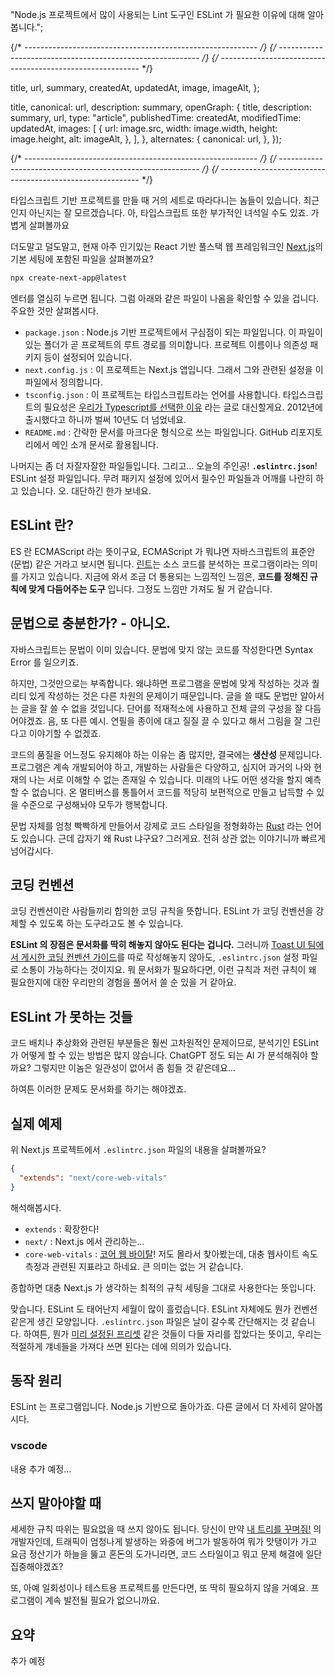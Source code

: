 

  "Node.js 프로젝트에서 많이 사용되는 Lint 도구인 ESLint 가 필요한 이유에 대해 알아봅니다.";

{/* ---------------------------------------------------------- */}
{/* ---------------------------------------------------------- */}
{/* ---------------------------------------------------------- */}

  title,
  url,
  summary,
  createdAt,
  updatedAt,
  image,
  imageAlt,
};

  title,
  canonical: url,
  description: summary,
  openGraph: {
    title,
    description: summary,
    url,
    type: "article",
    publishedTime: createdAt,
    modifiedTime: updatedAt,
    images: [
      {
        url: image.src,
        width: image.width,
        height: image.height,
        alt: imageAlt,
      },
    ],
  },
  alternates: {
    canonical: url,
  },
});

<ArticleJsonLd
  useAppDir
  url={url}
  title={title}
  images={[image.src]}
  authorName={authorList}
  datePublished={createdAt}
  dateModified={updatedAt}
  publisherName={authorName}
  description={summary}
  isAccessibleForFree
/>

<ArticleHeader title={title} updatedAt={updatedAt} desc={summary} />

{/* ---------------------------------------------------------- */}
{/* ---------------------------------------------------------- */}
{/* ---------------------------------------------------------- */}

타입스크립트 기반 프로젝트를 만들 때 거의 세트로 따라다니는 놈들이 있습니다. 최근인지 아닌지는 잘 모르겠습니다. 아, 타입스크립트 또한 부가적인 녀석일 수도 있죠. 가볍게 살펴볼까요

더도말고 덜도말고, 현재 아주 인기있는 React 기반 풀스택 웹 프레임워크인 [Next.js](http://nextjs.org)의 기본 세팅에 포함된 파일을 살펴볼까요?

```bash
npx create-next-app@latest
```

<ArticleImage
  img={i1}
  alt="npx create-next-app@latest 실행화면"
  caption="npx create-next-app@latest 실행화면"
/>

엔터를 열심히 누르면 됩니다. 그럼 아래와 같은 파일이 나옴을 확인할 수 있을 겁니다. 주요한 것만 살펴봅시다.

<ArticleImage
  img={i2}
  alt="Next.js 프로젝트 파일 구성"
  caption="Next.js 프로젝트 파일 구성"
  width={200}
/>

- `package.json` : Node.js 기반 프로젝트에서 구심점이 되는 파일입니다. 이 파일이 있는 폴더가 곧 프로젝트의 루트 경로를 의미합니다. 프로젝트 이름이나 의존성 패키지 등이 설정되어 있습니다.
- `next.config.js` : 이 프로젝트는 Next.js 앱입니다. 그래서 그와 관련된 설정을 이 파일에서 정의합니다.
- `tsconfig.json` : 이 프로젝트는 타입스크립트라는 언어를 사용합니다. 타입스크립트의 필요성은 [우리가 Typescript를 선택한 이유](https://medium.com/@constell99/%EC%9A%B0%EB%A6%AC%EA%B0%80-typescript%EB%A5%BC-%EC%84%A0%ED%83%9D%ED%95%9C-%EC%9D%B4%EC%9C%A0-b0a423654f1e) 라는 글로 대신할게요. 2012년에 출시했다고 하니까 벌써 10년도 더 넘었네요.
- `README.md` : 간략한 문서를 마크다운 형식으로 쓰는 파일입니다. GitHub 리포지토리에서 메인 소개 문서로 활용됩니다.

나머지는 좀 더 자잘자잘한 파일들입니다. 그리고… 오늘의 주인공! **`.eslintrc.json`**! ESLint 설정 파일입니다. 무려 패키지 설정에 있어서 필수인 파일들과 어깨를 나란히 하고 있습니다. 오. 대단하긴 한가 보네요.

## ESLint 란?

ES 란 ECMAScript 라는 뜻이구요, ECMAScript 가 뭐냐면 자바스크립트의 표준안(문법) 같은 거라고 보시면 됩니다. [린트](<https://ko.wikipedia.org/wiki/%EB%A6%B0%ED%8A%B8_(%EC%86%8C%ED%94%84%ED%8A%B8%EC%9B%A8%EC%96%B4)>)는 소스 코드를 분석하는 프로그램이라는 의미를 가지고 있습니다. 지금에 와서 조금 더 통용되는 느낌적인 느낌은, **코드를 정해진 규칙에 맞게 다듬어주는 도구** 입니다. 그정도 느낌만 가져도 될 거 같습니다.

## 문법으로 충분한가? - 아니오.

자바스크립트는 문법이 이미 있습니다. 문법에 맞지 않는 코드를 작성한다면 Syntax Error 를 일으키죠.

하지만, 그것만으로는 부족합니다. 왜냐하면 프로그램을 문법에 맞게 작성하는 것과 퀄리티 있게 작성하는 것은 다른 차원의 문제이기 때문입니다. 글을 쓸 때도 문법만 알아서는 글을 잘 쓸 수 없을 것입니다. 단어를 적재적소에 사용하고 전체 글의 구성을 잘 다듬어야겠죠. 음, 또 다른 예시. 연필을 종이에 대고 질질 끌 수 있다고 해서 그림을 잘 그린다고 이야기할 수 없겠죠.

코드의 품질을 어느정도 유지해야 하는 이유는 좀 많지만, 결국에는 **생산성** 문제입니다. 프로그램은 계속 개발되어야 하고, 개발하는 사람들은 다양하고, 심지어 과거의 나와 현재의 나는 서로 이해할 수 없는 존재일 수 있습니다. 미래의 나도 어떤 생각을 할지 예측할 수 없습니다. 온 멀티버스를 통틀어서 코드를 적당히 보편적으로 만들고 납득할 수 있을 수준으로 구성해놔야 모두가 행복합니다.

문법 자체를 엄청 빡빡하게 만들어서 강제로 코드 스타일을 정형화하는 [Rust](https://www.rust-lang.org/) 라는 언어도 있습니다. 근데 갑자기 왜 Rust 냐구요? 그러게요. 전혀 상관 없는 이야기니까 빠르게 넘어갑시다.

## 코딩 컨벤션

코딩 컨벤션이란 사람들끼리 합의한 코딩 규칙을 뜻합니다. ESLint 가 코딩 컨벤션을 강제할 수 있도록 하는 도구라고도 볼 수 있습니다.

**ESLint 의 장점은 문서화를 딱히 해놓지 않아도 된다는 겁니다.** 그러니까 [Toast UI 팀에서 게시한 코딩 컨벤션 가이드](https://ui.toast.com/fe-guide/ko_CODING-CONVENTION)를 따로 작성해놓지 않아도, `.eslintrc.json` 설정 파일로 소통이 가능하다는 것이지요. 뭐 문서화가 필요하다면, 이런 규칙과 저런 규칙이 왜 필요한지에 대한 우리만의 경험을 풀어서 쓸 순 있을 거 같아요.

## ESLint 가 못하는 것들

코드 배치나 추상화와 관련된 부분들은 훨씬 고차원적인 문제이므로, 분석기인 ESLint 가 어떻게 할 수 있는 방법은 많지 않습니다. ChatGPT 정도 되는 AI 가 분석해줘야 할까요? 그렇지만 이놈은 일관성이 없어서 좀 힘들 것 같은데요…

하여튼 이러한 문제도 문서화를 하기는 해야겠죠.

## 실제 예제

위 Next.js 프로젝트에서 `.eslintrc.json` 파일의 내용을 살펴볼까요?

```json
{
  "extends": "next/core-web-vitals"
}
```

해석해봅시다.

- `extends` : 확장한다!
- `next/` : Next.js 에서 관리하는…
- `core-web-vitals` : [코어 웹 바이탈](https://www.cloudflare.com/ko-kr/learning/performance/what-are-core-web-vitals)! 저도 몰라서 찾아봤는데, 대충 웹사이트 속도 측정과 관련된 지표라고 하네요. 큰 의미는 없는 거 같습니다.

종합하면 대충 Next.js 가 생각하는 최적의 규칙 세팅을 그대로 사용한다는 뜻입니다.

맞습니다. ESLint 도 태어난지 세월이 많이 흘렀습니다. ESLint 자체에도 뭔가 컨벤션 같은게 생긴 모양입니다. `.eslintrc.json` 파일은 날이 갈수록 간단해지는 것 같습니다. 하여튼, 뭔가 [미리 설정된 프리셋](https://github.com/vercel/next.js/blob/canary/packages/eslint-config-next/index.js) 같은 것들이 다들 자리를 잡았다는 뜻이고, 우리는 적절하게 걔네들을 가져다 쓰면 된다는 데에 의의가 있습니다.

## 동작 원리

ESLint 는 프로그램입니다. Node.js 기반으로 돌아가죠. 다른 글에서 더 자세히 알아봅시다.

### vscode

내용 추가 예정…

## 쓰지 말아야할 때

세세한 규칙 따위는 필요없을 때 쓰지 않아도 됩니다. 당신이 만약 [내 트리를 꾸며줘!](https://colormytree.me/) 의 개발자인데, 트래픽이 엄청나게 발생하는 와중에 버그가 발동하여 뭐가 맛탱이가 가고 요금 정산기가 하늘을 뚫고 혼돈의 도가니라면, 코드 스타일이고 뭐고 문제 해결에 일단 집중해야겠죠?

또, 아예 일회성이나 테스트용 프로젝트를 만든다면, 또 딱히 필요하지 않을 거예요. 프로그램이 계속 발전될 필요가 없으니까요.

## 요약

추가 예정
